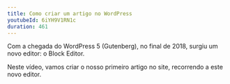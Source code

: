 ```yaml
---
title: Como criar um artigo no WordPress
youtubeId: 6iYH9V1RN1c
duration: 461
---
```


Com a chegada do WordPress 5 (Gutenberg), no final de 2018, surgiu um novo editor: o Block Editor. 

Neste vídeo, vamos criar o nosso primeiro artigo no site, recorrendo a este novo editor.